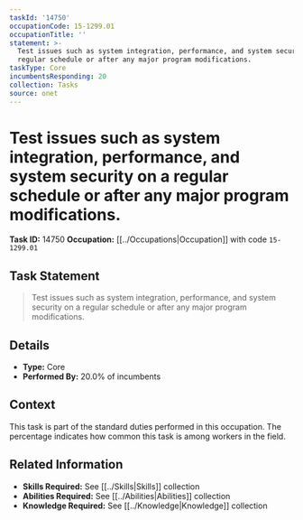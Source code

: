 ```yaml
---
taskId: '14750'
occupationCode: 15-1299.01
occupationTitle: ''
statement: >-
  Test issues such as system integration, performance, and system security on a
  regular schedule or after any major program modifications.
taskType: Core
incumbentsResponding: 20
collection: Tasks
source: onet
---
```

# Test issues such as system integration, performance, and system security on a regular schedule or after any major program modifications.

**Task ID:** 14750
**Occupation:** [[../Occupations|Occupation]] with code `15-1299.01`

## Task Statement

> Test issues such as system integration, performance, and system security on a regular schedule or after any major program modifications.

## Details

- **Type:** Core
- **Performed By:** 20.0% of incumbents

## Context

This task is part of the standard duties performed in this occupation. The percentage indicates how common this task is among workers in the field.

## Related Information

- **Skills Required:** See [[../Skills|Skills]] collection
- **Abilities Required:** See [[../Abilities|Abilities]] collection
- **Knowledge Required:** See [[../Knowledge|Knowledge]] collection
